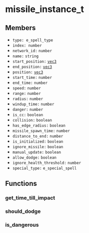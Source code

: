 # missile_instance_t

## Members

- `type: e_spell_type`
- `index: number`
- `network_id:` `number`
- `name:` `string`
- `start_position:` [`vec3`](/structs/vec3)
- `end_position:` [`vec3`](/structs/vec3)
- `position:` [`vec3`](/structs/vec3)
- `start_time:` `number`
- `end_time:` `number`
- `speed:` `number`
- `range:` `number`
- `radius:` `number`
- `windup_time:` `number`
- `danger:` `number`
- `is_cc:` `boolean`
- `collision:` `boolean`
- `has_edge_radius:` `boolean`
- `missile_spawn_time:` `number`
- `distance_to_end:` `number`
- `is_initialized:` `boolean`
- `ignore_missile:` `boolean`
- `manual_update:` `boolean`
- `allow_dodge:` `boolean`
- `ignore_health_threshold:` `number`
- `special_type:` `e_special_spell`

## Functions

### get_time_till_impact

### should_dodge

### is_dangerous
